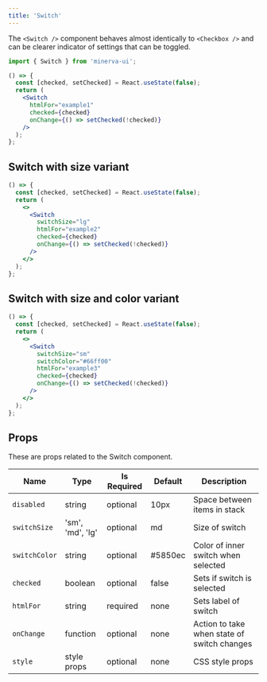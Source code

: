```yaml
---
title: 'Switch'
---
```


The `<Switch />` component behaves almost identically to `<Checkbox />` and can be clearer indicator of settings that can be toggled.

```js
import { Switch } from 'minerva-ui';
```

```jsx
() => {
  const [checked, setChecked] = React.useState(false);
  return (
    <Switch
      htmlFor="example1"
      checked={checked}
      onChange={() => setChecked(!checked)}
    />
  );
};
```

## Switch with size variant

```jsx
() => {
  const [checked, setChecked] = React.useState(false);
  return (
    <>
      <Switch
        switchSize="lg"
        htmlFor="example2"
        checked={checked}
        onChange={() => setChecked(!checked)}
      />
    </>
  );
};
```

## Switch with size and color variant

```jsx
() => {
  const [checked, setChecked] = React.useState(false);
  return (
    <>
      <Switch
        switchSize="sm"
        switchColor="#66ff00"
        htmlFor="example3"
        checked={checked}
        onChange={() => setChecked(!checked)}
      />
    </>
  );
};
```

## Props

These are props related to the Switch component.

| Name          | Type             | Is Required | Default | Description                                 |
| ------------- | ---------------- | ----------- | ------- | ------------------------------------------- |
| `disabled`    | string           | optional    | 10px    | Space between items in stack                |
| `switchSize`  | 'sm', 'md', 'lg' | optional    | md      | Size of switch                              |
| `switchColor` | string           | optional    | #5850ec | Color of inner switch when selected         |
| `checked`     | boolean          | optional    | false   | Sets if switch is selected                  |
| `htmlFor`     | string           | required    | none    | Sets label of switch                        |
| `onChange`    | function         | optional    | none    | Action to take when state of switch changes |
| `style`       | style props      | optional    | none    | CSS style props                             |
